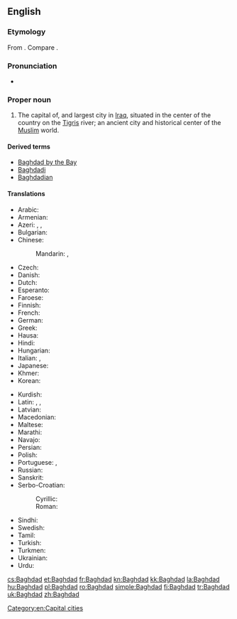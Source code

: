 {{wikipedia}}
==English==

===Etymology===
From {{etyl|pal|en}} {{term||lang=pal|tr=bag-dād, bag-dāt||given by god}}. Compare {{etyl|ae|-}} {{term|tr=bağō-dâta|lang=ae}}.

===Pronunciation===
* {{IPA|/bægˈdæd/}}

===Proper noun===
{{en-proper noun}}

# The capital of, and largest city in [[Iraq]], situated in the center of the country on the [[Tigris]] river; an ancient city and historical center of the [[Muslim]] world.

====Derived terms====
* [[Baghdad by the Bay]]
* [[Baghdadi]]
* [[Baghdadian]]

====Translations====
{{trans-top|city}}
* Arabic: {{t+|ar|بغداد|m|tr=baghdād}}
* Armenian: {{t-|hy|Բաղդադ|tr=Baġdad}}
* Azeri: {{t-|az|Bağdad}}, {{t-|az|Бағдад}}, {{t-|az|بغداد|sc=fa-Arab}}
* Bulgarian: {{t-|bg|Багдад|m|tr=Bagdád}}
* Chinese:
*: Mandarin: {{t|cmn|巴格達|sc=Hani}}, {{t|cmn|巴格达|tr=Bāgédá|sc=Hani}}
* Czech: {{t+|cs|Bagdád|m}}
* Danish: {{t-|da|Bagdad}}
* Dutch: {{t-|nl|Bagdad}}
* Esperanto: {{t|eo|Bagdado}}
* Faroese: {{t-|fo|Bagdad}}
* Finnish: {{t+|fi|Bagdad}}
* French: {{t+|fr|Bagdad}}
* German: {{t+|de|Bagdad}}
* Greek: {{t+|el|Βαγδάτη}}
* Hausa: {{t-|ha|Bagadaza|f|alt=Bàgàdāzà}}
* Hindi: {{t-|hi|बग़दाद|tr=Baġdād}}
* Hungarian: {{t+|hu|Bagdad}}
* Italian: {{t-|it|Bagdad|f}}, {{t-|it|Baghdad|f}}
* Japanese: {{t-|ja|バグダード|tr=Bagudādo}}
* Khmer: {{t-|km|បាកដាដ|tr=baakdaad|sc=Khmr}}
* Korean: {{t-|ko|바그다드|tr=Bageudadeu|sc=Hang}}
{{trans-mid}}
* Kurdish: {{t+|ku|Bexda|f}}
* Latin: {{t+|la|Bagdatum}}, {{t-|la|Bagdadum}}, {{t-|la|Bagdetia}}
* Latvian: {{t+|lv|Bagdāde}}
* Macedonian: {{t-|mk|Багдад|m|tr=Bagdád}}
* Maltese: {{t-|mt|Bagdad}}
* Marathi: {{t-|mr|बगदाद|tr=Bagdād}}
* Navajo: {{tø|nv|Báhdaʼ}}
* Persian: {{t+|fa|بغداد|tr=Bağdâd}}
* Polish: {{t+|pl|Bagdad|m}}
* Portuguese: {{t-|pt|Bagdá}}, {{t+|pt|Bagdade}}
* Russian: {{t+|ru|Багдад|m|tr=Bagdád}}
* Sanskrit: {{t-|sa|भगदत्त|tr=bhagadatta|sc=Deva}}
* Serbo-Croatian:
*: Cyrillic: {{t-|sh|Багдад|m}}
*: Roman: {{t-|sh|Bagdad|m}}
* Sindhi: {{t-|sd|بغداد|m}}
* Swedish: {{t-|sv|Bagdad}}
* Tamil: {{t-|ta|பாக்தாத்|tr=pāktāt}}
* Turkish: {{t+|tr|Bağdat}}
* Turkmen: {{t-|tk|Bagdat}}
* Ukrainian: {{t-|uk|Багдад|m|tr=Bahdád}}
* Urdu: {{t-|ur|بغداد|tr=Baġdād}}
{{trans-bottom}}

[[Category:en:Capital cities]]

[[cs:Baghdad]]
[[et:Baghdad]]
[[fr:Baghdad]]
[[kn:Baghdad]]
[[kk:Baghdad]]
[[la:Baghdad]]
[[hu:Baghdad]]
[[pl:Baghdad]]
[[ro:Baghdad]]
[[simple:Baghdad]]
[[fi:Baghdad]]
[[tr:Baghdad]]
[[uk:Baghdad]]
[[zh:Baghdad]]
